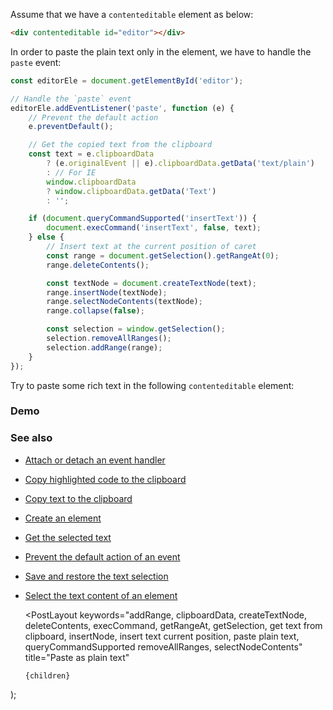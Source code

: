
Assume that we have a `contenteditable` element as below:

```html
<div contenteditable id="editor"></div>
```

In order to paste the plain text only in the element, we have to handle the `paste` event:

```js
const editorEle = document.getElementById('editor');

// Handle the `paste` event
editorEle.addEventListener('paste', function (e) {
    // Prevent the default action
    e.preventDefault();

    // Get the copied text from the clipboard
    const text = e.clipboardData
        ? (e.originalEvent || e).clipboardData.getData('text/plain')
        : // For IE
        window.clipboardData
        ? window.clipboardData.getData('Text')
        : '';

    if (document.queryCommandSupported('insertText')) {
        document.execCommand('insertText', false, text);
    } else {
        // Insert text at the current position of caret
        const range = document.getSelection().getRangeAt(0);
        range.deleteContents();

        const textNode = document.createTextNode(text);
        range.insertNode(textNode);
        range.selectNodeContents(textNode);
        range.collapse(false);

        const selection = window.getSelection();
        selection.removeAllRanges();
        selection.addRange(range);
    }
});
```

Try to paste some rich text in the following `contenteditable` element:

### Demo

<Demo title="Paste as plain text" url="/demo/paste-as-plain-text/index.html" />

### See also

-   [Attach or detach an event handler](/attach-or-detach-an-event-handler)
-   [Copy highlighted code to the clipboard](/copy-highlighted-code-to-the-clipboard)
-   [Copy text to the clipboard](/copy-text-to-the-clipboard)
-   [Create an element](/create-an-element)
-   [Get the selected text](/get-the-selected-text)
-   [Prevent the default action of an event](/prevent-the-default-action-of-an-event)
-   [Save and restore the text selection](/save-and-restore-the-text-selection)
-   [Select the text content of an element](/select-the-text-content-of-an-element)

    <PostLayout
        keywords="addRange, clipboardData, createTextNode, deleteContents, execCommand, getRangeAt, getSelection, get text from clipboard, insertNode, insert text current position, paste plain text, queryCommandSupported removeAllRanges, selectNodeContents"
        title="Paste as plain text"
    >
        {children}
    </PostLayout>
);
